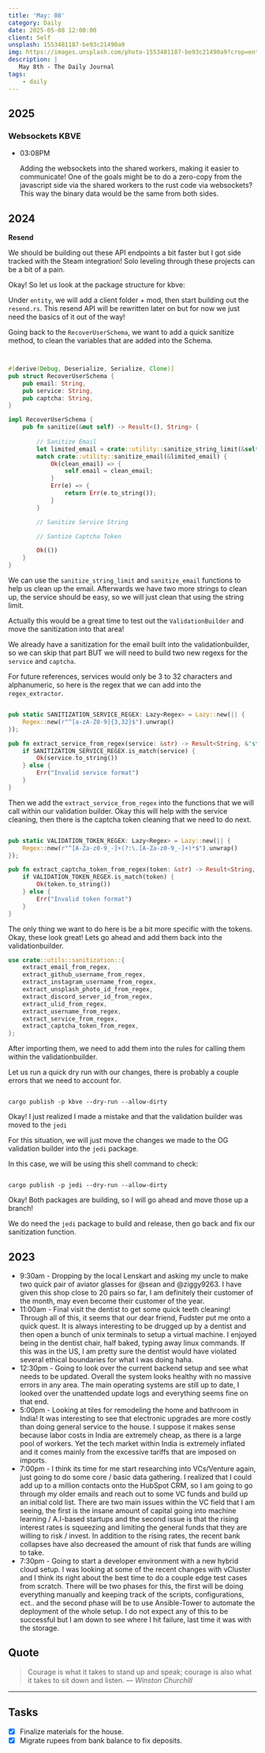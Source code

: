 ```yaml
---
title: 'May: 08'
category: Daily
date: 2025-05-08 12:00:00
client: Self
unsplash: 1553481187-be93c21490a9
img: https://images.unsplash.com/photo-1553481187-be93c21490a9?crop=entropy&cs=srgb&fm=jpg&ixid=MnwzNjM5Nzd8MHwxfHJhbmRvbXx8fHx8fHx8fDE2ODE3NDg2ODY&ixlib=rb-4.0.3&q=85
description: |
   May 8th - The Daily Journal
tags:
    - daily
---
```


## 2025

### Websockets KBVE

-	03:08PM

	Adding the websockets into the shared workers, making it easier to communicate!
	One of the goals might be to do a zero-copy from the javascript side via the shared workers to the rust code via websockets?
	This way the binary data would be the same from both sides.

## 2024

**Resend**

We should be building out these API endpoints a bit faster but I got side tracked with the Steam integration!
Solo leveling through these projects can be a bit of a pain.

Okay! So let us look at the package structure for kbve:

Under `entity`, we will add a client folder + mod, then start building out the `resend.rs`.
This resend API will be rewritten later on but for now we just need the basics of it out of the way!

Going back to the `RecoverUserSchema`, we want to add a quick sanitize method, to clean the variables that are added into the Schema.

```rust


#[derive(Debug, Deserialize, Serialize, Clone)]
pub struct RecoverUserSchema {
	pub email: String,
	pub service: String,
	pub captcha: String,
}

impl RecoverUserSchema {
	pub fn sanitize(&mut self) -> Result<(), String> {
	
		// Sanitize Email
		let limited_email = crate::utility::sanitize_string_limit(&self.email);
		match crate::utility::sanitize_email(&limited_email) {
			Ok(clean_email) => {
				self.email = clean_email;
			}
			Err(e) => {
				return Err(e.to_string());
			}
		}

		// Sanitize Service String

		// Santize Captcha Token

		Ok(())
	}
}


```

We can use the `sanitize_string_limit` and `sanitize_email` functions to help us clean up the email.
Afterwards we have two more strings to clean up, the service should be easy, so we will just clean that using the string limit.

Actually this would be a great time to test out the `ValidationBuilder` and move the sanitization into that area!

We already have a sanitization for the email built into the validationbuilder, so we can skip that part BUT we will need to build two new regexs for the `service` and `captcha`.

For future references, services would only be 3 to 32 characters and alphanumeric, so here is the regex that we can add into the `regex_extractor`.

```rust

pub static SANITIZATION_SERVICE_REGEX: Lazy<Regex> = Lazy::new(|| {
    Regex::new(r"^[a-zA-Z0-9]{3,32}$").unwrap()
});

pub fn extract_service_from_regex(service: &str) -> Result<String, &'static str> {
    if SANITIZATION_SERVICE_REGEX.is_match(service) {
        Ok(service.to_string())
    } else {
        Err("Invalid service format")
    }
}

```

Then we add the `extract_service_from_regex` into the functions that we will call within our validation builder.
Okay this will help with the service cleaning, then there is the captcha token cleaning that we need to do next.

```rust

pub static VALIDATION_TOKEN_REGEX: Lazy<Regex> = Lazy::new(|| {
    Regex::new(r"^[A-Za-z0-9_-]+(?:\.[A-Za-z0-9_-]+)*$").unwrap()
});

pub fn extract_captcha_token_from_regex(token: &str) -> Result<String, &'static str> {
    if VALIDATION_TOKEN_REGEX.is_match(token) {
        Ok(token.to_string())
    } else {
        Err("Invalid token format")
    }
}

```

The only thing we want to do here is be a bit more specific with the tokens.
Okay, these look great! Lets go ahead and add them back into the validationbuilder.

```rust
use crate::utils::sanitization::{
	extract_email_from_regex,
	extract_github_username_from_regex,
	extract_instagram_username_from_regex,
	extract_unsplash_photo_id_from_regex,
	extract_discord_server_id_from_regex,
	extract_ulid_from_regex,
	extract_username_from_regex,
	extract_service_from_regex,
	extract_captcha_token_from_regex,
};
```

After importing them, we need to add them into the rules for calling them within the validationbuilder.

Let us run a quick dry run with our changes, there is probably a couple errors that we need to account for.

```shell

cargo publish -p kbve --dry-run --allow-dirty

```

Okay! I just realized I made a mistake and that the validation builder was moved to the `jedi`

For this situation, we will just move the changes we made to the OG validation builder into the `jedi` package.

In this case, we will be using this shell command to check:

```shell

cargo publish -p jedi --dry-run --allow-dirty

```

Okay! Both packages are building, so I will go ahead and move those up a branch!

We do need the `jedi` package to build and release, then go back and fix our sanitization function. 

## 2023

- 9:30am - Dropping by the local Lenskart and asking my uncle to make two quick pair of aviator glasses for @sean and @ziggy9263. I have given this shop close to 20 pairs so far, I am definitely their customer of the month, may even become their customer of the year.  
- 11:00am - Final visit the dentist to get some quick teeth cleaning! Through all of this, it seems that our dear friend, Fudster put me onto a quick quest. It is always interesting to be drugged up by a dentist and then open a bunch of unix terminals to setup a virtual machine. I enjoyed being in the dentist chair, half baked, typing away linux commands. If this was in the US, I am pretty sure the dentist would have violated several ethical boundaries for what I was doing haha.
- 12:30pm - Going to look over the current backend setup and see what needs to be updated. Overall the system looks healthy with no massive errors in any area. The main operating systems are still up to date, I looked over the unattended update logs and everything seems fine on that end. 
- 5:00pm - Looking at tiles for remodeling the home and bathroom in India! It was interesting to see that electronic upgrades are more costly than doing general service to the house. I suppose it makes sense because labor costs in India are extremely cheap, as there is a large pool of workers. Yet the tech market within India is extremely inflated and it comes mainly from the excessive tariffs that are imposed on imports. 
- 7:00pm - I think its time for me start researching into VCs/Venture again, just going to do some core / basic data gathering. I realized that I could add up to a million contacts onto the HubSpot CRM, so I am going to go through my older emails and reach out to some VC funds and build up an initial cold list. There are two main issues within the VC field that I am seeing, the first is the insane amount of capital going into machine learning / A.I-based startups and the second issue is that the rising interest rates is squeezing and limiting the general funds that they are willing to risk / invest. In addition to the rising rates, the recent bank collapses have also decreased the amount of risk that funds are willing to take.
- 7:30pm - Going to start a developer environment with a new hybrid cloud setup. I was looking at some of the recent changes with vCluster and I think its right about the best time to do a couple edge test cases from scratch. There will be two phases for this, the first will be doing everything manually and keeping track of the scripts, configurations, ect.. and the second phase will be to use Ansible-Tower to automate the deployment of the whole setup. I do not expect any of this to be successful but I am down to see where I hit failure, last time it was with the storage.

## Quote

> Courage is what it takes to stand up and speak; courage is also what it takes to sit down and listen.
> — <cite>Winston Churchill</cite>

---

## Tasks

- [x] Finalize materials for the house.
- [x] Migrate rupees from bank balance to fix deposits.